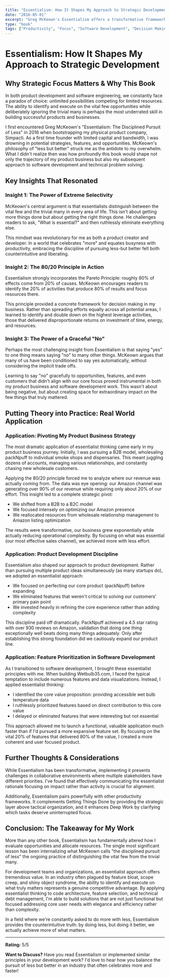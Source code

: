 ```yaml
---
title: "Essentialism: How It Shapes My Approach to Strategic Development"
date: "2016-05-01"
excerpt: "Greg McKeown's Essentialism offers a transformative framework for doing less but better. This review explores how applying the discipline of pursuing only what is essential has guided my journey from bootstrapping a physical product business to building focused digital solutions that deliver maximum value."
type: "book"
tags: ["Productivity", "Focus", "Software Development", "Decision Making", "Product Strategy", "Essentialism", "80/20 Principle", "Book Notes"]
---
```

# Essentialism: How It Shapes My Approach to Strategic Development

## Why Strategic Focus Matters & Why This Book

In both product development and software engineering, we constantly face a paradox of choice: unlimited possibilities competing for limited resources. The ability to identify and execute on the vital few opportunities while deliberately ignoring the trivial many is perhaps the most underrated skill in building successful products and businesses.

I first encountered Greg McKeown's "Essentialism: The Disciplined Pursuit of Less" in 2016 when bootstrapping my physical product company, Simpacti. As a first time founder with limited capital and bandwidth, I was drowning in potential strategies, features, and opportunities. McKeown's philosophy of "less but better" struck me as the antidote to my overwhelm. What I didn't realize then was how profoundly this book would shape not only the trajectory of my product business but also my subsequent approach to software development and technical problem solving.

## Key Insights That Resonated

### Insight 1: The Power of Extreme Selectivity

McKeown's central argument is that essentialists distinguish between the vital few and the trivial many in every area of life. This isn't about getting more things done but about getting the right things done. He challenges readers to ask, "What is essential?" and then ruthlessly eliminate everything else.

This mindset was revolutionary for me as both a product creator and developer. In a world that celebrates "more" and equates busyness with productivity, embracing the discipline of pursuing less-but better felt both counterintuitive and liberating.

### Insight 2: The 80/20 Principle in Action

Essentialism strongly incorporates the Pareto Principle: roughly 80% of effects come from 20% of causes. McKeown encourages readers to identify the 20% of activities that produce 80% of results and focus resources there.

This principle provided a concrete framework for decision making in my business. Rather than spreading efforts equally across all potential areas, I learned to identify and double down on the highest leverage activities, those that delivered disproportionate returns on investment of time, energy, and resources.

### Insight 3: The Power of a Graceful "No"

Perhaps the most challenging insight from Essentialism is that saying "yes" to one thing means saying "no" to many other things. McKeown argues that many of us have been conditioned to say yes automatically, without considering the implicit trade offs.

Learning to say "no" gracefully to opportunities, features, and even customers that didn't align with our core focus proved instrumental in both my product business and software development work. This wasn't about being negative, but about creating space for extraordinary impact on the few things that truly mattered.

## Putting Theory into Practice: Real World Application

### Application: Pivoting My Product Business Strategy

The most dramatic application of essentialist thinking came early in my product business journey. Initially, I was pursuing a B2B model, wholesaling packNpuff to individual smoke shops and dispensaries. This meant juggling dozens of accounts, managing various relationships, and constantly chasing new wholesale customers.

Applying the 80/20 principle forced me to analyze where our revenue was actually coming from. The data was eye opening: our Amazon channel was generating over 90% of our revenue while requiring only about 20% of our effort. This insight led to a complete strategic pivot:

- We shifted from a B2B to a B2C model
- We focused intensely on optimizing our Amazon presence
- We reallocated resources from wholesale relationship management to Amazon listing optimization

The results were transformative, our business grew exponentially while actually reducing operational complexity. By focusing on what was essential (our most effective sales channel), we achieved more with less effort.

### Application: Product Development Discipline

Essentialism also shaped our approach to product development. Rather than pursuing multiple product ideas simultaneously (as many startups do), we adopted an essentialist approach:

- We focused on perfecting our core product (packNpuff) before expanding
- We eliminated features that weren't critical to solving our customers' primary pain point
- We invested heavily in refining the core experience rather than adding complexity

This discipline paid off dramatically. PackNpuff achieved a 4.5 star rating with over 930 reviews on Amazon, validation that doing one thing exceptionally well beats doing many things adequately. Only after establishing this strong foundation did we cautiously expand our product line.

### Application: Feature Prioritization in Software Development

As I transitioned to software development, I brought these essentialist principles with me. When building Wetbulb35.com, I faced the typical temptation to include numerous features and data visualizations. Instead, I applied essentialist thinking:

- I identified the core value proposition: providing accessible wet bulb temperature data
- I ruthlessly prioritized features based on direct contribution to this core value
- I delayed or eliminated features that were interesting but not essential

This approach allowed me to launch a functional, valuable application much faster than if I'd pursued a more expansive feature set. By focusing on the vital 20% of features that delivered 80% of the value, I created a more coherent and user focused product.

## Further Thoughts & Considerations

While Essentialism has been transformative, implementing it presents challenges in collaborative environments where multiple stakeholders have different priorities. I've found that effectively communicating the essentialist rationale focusing on impact rather than activity is crucial for alignment.

Additionally, Essentialism pairs powerfully with other productivity frameworks. It complements Getting Things Done by providing the strategic layer above tactical organization, and it enhances Deep Work by clarifying which tasks deserve uninterrupted focus.

## Conclusion: The Takeaway for My Work

More than any other book, Essentialism has fundamentally altered how I evaluate opportunities and allocate resources. The single most significant lesson has been internalizing what McKeown calls "the disciplined pursuit of less" the ongoing practice of distinguishing the vital few from the trivial many.

For development teams and organizations, an essentialist approach offers tremendous value. In an industry often plagued by feature bloat, scope creep, and shiny object syndrome, the ability to identify and execute on what truly matters represents a genuine competitive advantage. By applying essentialist thinking to code architecture, feature selection, and technical debt management, I'm able to build solutions that are not just functional but focused addressing core user needs with elegance and efficiency rather than complexity.

In a field where we're constantly asked to do more with less, Essentialism provides the counterintuitive truth: by doing less, but doing it better, we actually achieve more of what matters.

---

**Rating:** 5/5

**Want to Discuss?**
Have you read Essentialism or implemented similar principles in your development work? I'd love to hear how you balance the pursuit of less but better in an industry that often celebrates more and faster!